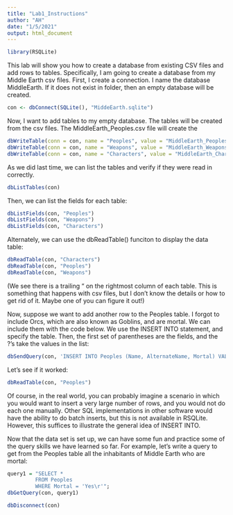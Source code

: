 ---
title: "Lab1_Instructions"
author: "AH"
date: "1/5/2021"
output: html_document
---
```{r}
library(RSQLite)
```

This lab will show you how to create a database from existing CSV files and add rows to tables. Specifically, I am going to create a database from my Middle Earth csv files. First, I create a connection. I name the database MiddleEarth. If it does not exist in folder, then an empty database will be created.
```{r}
con <- dbConnect(SQLite(), "MiddeEarth.sqlite")
```

Now, I want to add tables to my empty database. The tables will be created from the csv files. The MiddleEarth_Peoples.csv file will create the 
```{r}
dbWriteTable(conn = con, name = "Peoples", value = "MiddleEarth_Peoples.csv", row.names = FALSE, header = TRUE, overwrite = T)
dbWriteTable(conn = con, name = "Weapons", value = "MiddleEarth_Weapons.csv", row.names = FALSE, header = TRUE, overwrite = T)
dbWriteTable(conn = con, name = "Characters", value = "MiddleEarth_Characters.csv", row.names = FALSE, header = TRUE, overwrite = T)
```

As we did last time, we can list the tables and verify if they were read in correctly.
```{r}
dbListTables(con)                 
```
Then, we can list the fields for each table:
```{r}
dbListFields(con, "Peoples")         
dbListFields(con, "Weapons")         
dbListFields(con, "Characters")        
```
Alternately, we can use the dbReadTable() funciton to display the data table:
```{r}
dbReadTable(con, "Characters")         
dbReadTable(con, "Peoples")         
dbReadTable(con, "Weapons")         
```
(We see there is a trailing "\r" on the rightmost column of each table. This is something that happens with csv files, but I don't know the details or how to get rid of it. Maybe one of you can figure it out!)

Now, suppose we want to add another row to the Peoples table. I forgot to include Orcs, which are also known as Goblins, and are mortal. We can include them with the code below. We use the INSERT INTO statement, and specify the table. Then, the first set of parentheses are the fields, and the ?'s take the values in the list:
```{r}
dbSendQuery(con, 'INSERT INTO Peoples (Name, AlternateName, Mortal) VALUES (?, ?, ?);', list('Orc', 'Goblin', 'Yes\r'))
```

Let's see if it worked:
```{r}
dbReadTable(con, "Peoples")         
```
Of course, in the real world, you can probably imagine a scenario in which you would want to insert a very large number of rows, and you would not do each one manually. Other SQL implementations in other software would have the ability to do batch inserts, but this is not available in RSQLite. However, this suffices to illustrate the general idea of INSERT INTO. 

Now that the data set is set up, we can have some fun and practice some of the query skills we have learned so far. For example, let's write a query to get from the Peoples table all the inhabitants of Middle Earth who are mortal:
```{r}
query1 = "SELECT *
         FROM Peoples
         WHERE Mortal = 'Yes\r'";
dbGetQuery(con, query1)
```


```{r}
dbDisconnect(con) 
```







